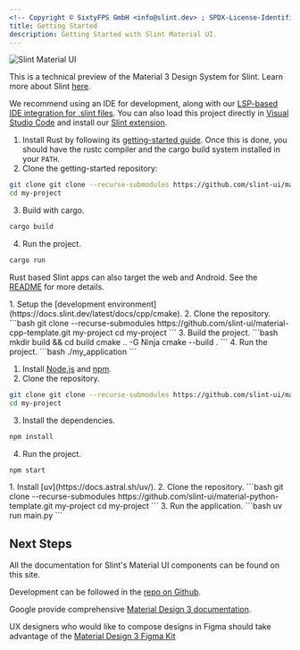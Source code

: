 ```yaml
---
<!-- Copyright © SixtyFPS GmbH <info@slint.dev> ; SPDX-License-Identifier: MIT -->
title: Getting Started
description: Getting Started with Slint Material UI.
---
```



![Slint Material UI](~/assets/images/phone-dark.webp)

This is a technical preview of the Material 3 Design System for Slint. Learn more about
Slint [here](https://slint.dev/).

We recommend using an IDE for development, along with our [LSP-based IDE integration for
.slint files](https://github.com/slint-ui/slint/blob/master/tools/lsp/README.md). You
can also load this project directly in [Visual Studio Code](https://code.visualstudio.com/)
and install our [Slint extension](https://marketplace.visualstudio.com/items?itemName=Slint.slint).

<Tabs>
<TabItem label="Rust">

1. Install Rust by following its [getting-started guide](https://www.rust-lang.org/learn/get-started). Once this is done, you should have the rustc compiler and the cargo build system installed in your `PATH`.
2. Clone the getting-started repository:
```bash
git clone git clone --recurse-submodules https://github.com/slint-ui/material-rust-template.git my-project
cd my-project
```
3. Build with cargo.
```bash
cargo build
```
4. Run the project.
```bash
cargo run
```

Rust based Slint apps can also target the web and Android. See the [README](https://github.com/slint-ui/material-rust-template) for more details.

</TabItem>
<TabItem label="C++">
1. Setup the [development environment](https://docs.slint.dev/latest/docs/cpp/cmake).
2. Clone the repository.
```bash
git clone --recurse-submodules https://github.com/slint-ui/material-cpp-template.git my-project
cd my-project
```
3. Build the project.
```bash
mkdir build && cd build
cmake .. -G Ninja
cmake --build .
```
4. Run the project.
```bash
./my_application
```
</TabItem>
<TabItem label="NodeJS">

1. Install [Node.js](https://nodejs.org/) and [npm](https://www.npmjs.com/).
2. Clone the repository.
```bash
git clone git clone --recurse-submodules https://github.com/slint-ui/material-nodejs-template.git my-project
cd my-project
```
3. Install the dependencies.
```bash
npm install
```
4. Run the project.
```bash
npm start
```

</TabItem>
<TabItem label="Python" >
1. Install [uv](https://docs.astral.sh/uv/).
2. Clone the repository.
```bash
git clone --recurse-submodules https://github.com/slint-ui/material-python-template.git my-project
cd my-project
```
3. Run the application.
```bash
uv run main.py
```

</TabItem>
</Tabs>


## Next Steps

All the documentation for Slint's Material UI components can be found on this site.

Development can be followed in the [repo on Github](https://github.com/slint-ui/material-components).

Google provide comprehensive [Material Design 3 documentation](https://m3.material.io/components).

UX designers who would like to compose designs in Figma should take advantage of the [Material Design 3 Figma Kit](https://www.figma.com/community/file/1035203688168086460/material-3-design-kit)

